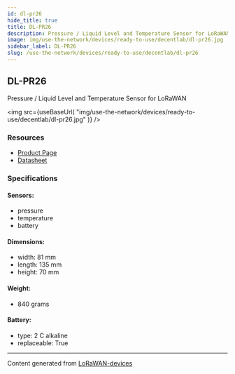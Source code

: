 ```yaml
---
id: dl-pr26
hide_title: true
title: DL-PR26
description: Pressure / Liquid Level and Temperature Sensor for LoRaWAN
image: img/use-the-network/devices/ready-to-use/decentlab/dl-pr26.jpg
sidebar_label: DL-PR26
slug: /use-the-network/devices/ready-to-use/decentlab/dl-pr26
---
```



## DL-PR26

Pressure / Liquid Level and Temperature Sensor for LoRaWAN

<img
  src={useBaseUrl(
    "img/use-the-network/devices/ready-to-use/decentlab/dl-pr26.jpg"
  )}
/>

### Resources

- [Product Page](https://www.decentlab.com/products/pressure-/-liquid-level-and-temperature-sensor-for-lorawan)
- [Datasheet](https://cdn.decentlab.com/download/datasheets/Decentlab-DL-PR26-datasheet.pdf)

### Specifications

#### Sensors:

- pressure
- temperature
- battery

#### Dimensions:

- width: 81 mm
- length: 135 mm
- height: 70 mm

#### Weight:

- 840 grams

#### Battery:

- type: 2 C alkaline
- replaceable: True

---

Content generated from
[LoRaWAN-devices](https://github.com/TheThingsNetwork/lorawan-devices)
